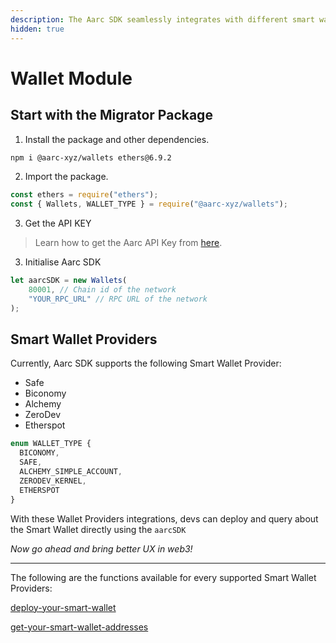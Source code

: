 ```yaml
---
description: The Aarc SDK seamlessly integrates with different smart wallets providers.
hidden: true
---
```


# Wallet Module

## Start with the Migrator Package

1. Install the package and other dependencies.

```bash
npm i @aarc-xyz/wallets ethers@6.9.2
```

2. Import the package.

```typescript
const ethers = require("ethers");
const { Wallets, WALLET_TYPE } = require("@aarc-xyz/wallets");

```

3. Get the API KEY

> Learn how to get the Aarc API Key from [here](broken-reference).

3. Initialise Aarc SDK

```typescript
let aarcSDK = new Wallets(
    80001, // Chain id of the network
    "YOUR_RPC_URL" // RPC URL of the network
);
```

## Smart Wallet Providers

Currently, Aarc SDK supports the following Smart Wallet Provider:

* Safe
* Biconomy
* Alchemy
* ZeroDev
* Etherspot

```typescript
enum WALLET_TYPE {
  BICONOMY,
  SAFE,
  ALCHEMY_SIMPLE_ACCOUNT,
  ZERODEV_KERNEL,
  ETHERSPOT
}
```

With these Wallet Providers integrations, devs can deploy and query about the Smart Wallet directly using the `aarcSDK`

_Now go ahead and bring better UX in web3!_

***

The following are the functions available for every supported Smart Wallet Providers:

[deploy-your-smart-wallet](deploy-your-smart-wallet)

[get-your-smart-wallet-addresses](get-your-smart-wallet-addresses)
